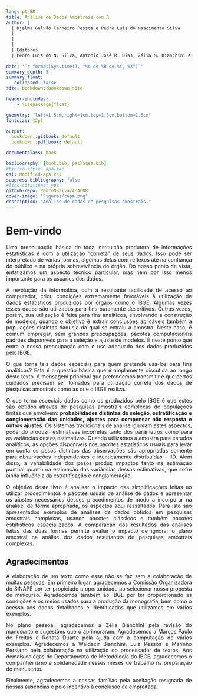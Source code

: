 ```yaml
--- 
lang: pt-BR
title: Análise de Dados Amostrais com R
author: |
  | Djalma Galvão Carneiro Pessoa e Pedro Luis do Nascimento Silva 
  | 
  | 
  | 
  | Editores
  | Pedro Luis do N. Silva, Antonio José R. Dias, Zélia M. Bianchini e Sonia Albieri   
  
date: '`r format(Sys.time(), "%d de %B de %Y, %X")`'
summary_depth: 3
summary_float:
   collapsed: false
site: bookdown::bookdown_site

header-includes:
    - \usepackage{float}

geometry: "left=1.5cm,right=1cm,top=1.5cm,bottom=1.5cm"
fontsize: 12pt

output:
  bookdown::gitbook: default
  bookdown::pdf_book: default

documentclass: book          

bibliography: [book.bib, packages.bib]
#biblio-style: apalike
csl: Modified-apa.csl
suppress-bibliography: false
#link-citations: yes
github-repo: PedroNSilva/ADACOR
cover-image: "Figuras/capa.png"
description: "Análise de dados de pesquisas amostrais."
---
```


# Bem-vindo {-}
<div style="text-align: justify">
Uma preocupação básica de toda instituição produtora de informações estatísticas é com a utilização "correta" de seus dados. Isso pode ser interpretado de várias formas, algumas delas com reflexos até na confiança do público e na
própria sobrevivência do órgão. Do nosso ponto de vista, enfatizamos um aspecto
técnico particular, mas nem por isso menos importante para os usuários dos dados.

A revolução da informática, com a resultante facilidade de acesso ao computador, criou condições extremamente favoráveis à utilização de dados estatísticos produzidos por órgãos como o IBGE. Algumas vezes esses dados são utilizados para fins puramente descritivos. Outras vezes, porém, sua utilização é feita para fins analíticos, envolvendo a construção de modelos, quando o objetivo é extrair conclusões aplicáveis também a populações distintas daquela da qual se extraiu a amostra. Neste caso, é comum empregar, sem grandes preocupações, pacotes
computacionais padrões disponíveis para a seleção e ajuste de modelos. É neste ponto que entra a nossa preocupação com o uso adequado dos dados produzidos pelo IBGE.

O que torna tais dados especiais para quem pretende usá-los para fins
analíticos? Esta é a questão básica que é amplamente discutida ao longo deste texto. A mensagem principal que pretendemos transmitir é que certos cuidados precisam ser tomados para utilização correta dos dados de pesquisas amostrais como as que o IBGE realiza.

O que torna especiais dados como os produzidos pelo IBGE é que estes são obtidos através de pesquisas amostrais complexas de populações finitas que envolvem: **probabilidades distintas de seleção, estratificação e conglomeração das unidades, ajustes para compensar não resposta e outros ajustes**. Os sistemas
tradicionais de análise ignoram estes aspectos, podendo produzir estimativas incorretas tanto dos parâmetros como para as variâncias destas estimativas. Quando utilizamos a amostra para estudos analíticos, as opções disponíveis nos pacotes estatísticos usuais para levar em conta os pesos distintos das observações são apropriadas somente para observações independentes e identicamente distribuídas - IID. Além disso, a variabilidade dos pesos produz
impactos tanto na estimação pontual quanto na estimação das variâncias dessas estimativas, que sofre ainda influência da estratificação e conglomeração.

O objetivo deste livro é analisar o impacto das simplificações feitas ao utilizar procedimentos e pacotes usuais de análise de dados e apresentar os ajustes necessários desses procedimentos de modo a incorporar na análise, de forma apropriada, os aspectos aqui ressaltados. Para isto são apresentados exemplos de análises de dados obtidos em pesquisas amostrais complexas, usando pacotes clássicos e também pacotes estatísticos especializados. A comparação
dos resultados das análises feitas das duas formas permite avaliar o impacto de ignorar o plano amostral na análise dos dados resultantes de pesquisas amostrais complexas.

## Agradecimentos {-}

A elaboração de um texto como esse não se faz sem a colaboração de muitas pessoas. Em primeiro lugar, agradecemos à Comissão Organizadora do SINAPE por ter propiciado a oportunidade ao selecionar nossa proposta de minicurso. Agradecemos também ao IBGE por ter proporcionado as condições e os meios usados para a produção da monografia, bem como o acesso aos dados detalhados e identificados que utilizamos em vários exemplos.

No plano pessoal, agradecemos a Zélia Bianchini pela revisão do manuscrito e sugestões que o aprimoraram. Agradecemos a Marcos Paulo de Freitas e Renata Duarte pela ajuda com a computação de vários exemplos. Agradecemos a Waldecir Bianchini, Luiz Pessoa e Marinho Persiano pela colaboração na utilização do processador de textos. Aos demais colegas do Departamento de Metodologia do IBGE, agradecemos o companheirismo e solidariedade nesses meses de trabalho na preparação do manuscrito.

Finalmente, agradecemos a nossas famílias pela aceitação resignada de nossas ausências e pelo incentivo à conclusão da empreitada.
